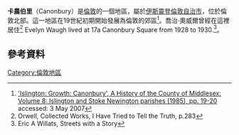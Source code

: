 {{infobox UK place
 | country                  = 英格蘭
 | map_type                 = Greater London
 | region                   = 倫敦
 | population               =
 | official_name            = Canonbury
 | latitude                 = 51.5437
 | longitude                = -0.0883
 | os_grid_reference        = TQ325845
 | post_town                = LONDON
 | postcode_area            = N
 | postcode_district        = N1
 | london_borough           = 伊斯靈登
 | dial_code                = 020
 | constituency_westminster = [[南伊斯靈頓和芬斯貝利_(英國國會選區)|南伊斯靈頓和芬斯貝利]]
}}
'''卡農伯里'''（Canonbury）是[[倫敦|倫敦]]的一個地區，屬於[[伊斯灵顿区|伊斯靈登倫敦自治市]]，位於倫敦北部。這一地區在19世紀初期開始發展為倫敦的郊區<ref name=Brit>[http://www.british-history.ac.uk/report.asp?compid=275  'Islington: Growth: Canonbury', A History of the County of Middlesex: Volume 8: Islington and Stoke Newington parishes (1985), pp. 19-20] {{Wayback|url=http://www.british-history.ac.uk/report.asp?compid=275 |date=20070422052224 }} accessed: 3 May 2007</ref>。喬治·奧威爾曾經在這裡居住<ref> Orwell, Collected Works, I Have Tried to Tell the Truth, p.283 </ref> Evelyn Waugh lived at 17a Canonbury Square from 1928 to 1930.<ref> Eric A Willats, Streets with a Story </ref>。
==參考資料==
{{Reflist}}
[[Category:倫敦地區|Category:倫敦地區]]
